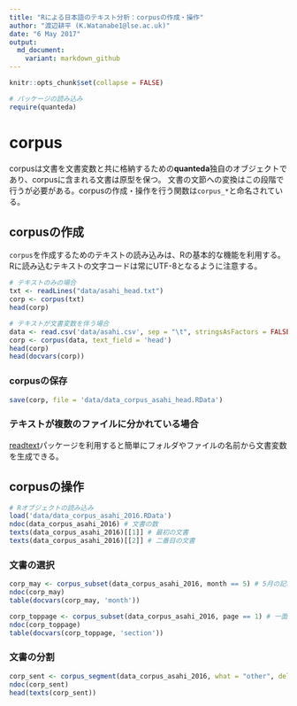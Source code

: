 ```yaml
---
title: "Rによる日本語のテキスト分析：corpusの作成・操作"
author: "渡辺耕平 (K.Watanabe1@lse.ac.uk)"
date: "6 May 2017"
output:
  md_document:
    variant: markdown_github
---
```


```r
knitr::opts_chunk$set(collapse = FALSE)
```

```r
# パッケージの読み込み
require(quanteda)
```
# corpus
corpusは文書を文書変数と共に格納するための**quanteda**独自のオブジェクトであり、corpusに含まれる文書は原型を保つ。 文書の文節への変換はこの段階で行うが必要がある。corpusの作成・操作を行う関数は`corpus_*`と命名されている。

## corpusの作成
`corpus`を作成するためのテキストの読み込みは、Rの基本的な機能を利用する。Rに読み込むテキストの文字コードは常にUTF-8となるように注意する。

```r

# テキストのみの場合
txt <- readLines("data/asahi_head.txt")
corp <- corpus(txt)
head(corp)

# テキストが文書変数を伴う場合
data <- read.csv('data/asahi.csv', sep = "\t", stringsAsFactors = FALSE)
corp <- corpus(data, text_field = 'head')
head(corp)
head(docvars(corp))
```
### corpusの保存
```r
save(corp, file = 'data/data_corpus_asahi_head.RData')

```
### テキストが複数のファイルに分かれている場合
[readtext](https://github.com/kbenoit/readtext)パッケージを利用すると簡単にフォルダやファイルの名前から文書変数を生成できる。

## corpusの操作
```r
# Rオブジェクトの読み込み
load('data/data_corpus_asahi_2016.RData')
ndoc(data_corpus_asahi_2016) # 文書の数
texts(data_corpus_asahi_2016)[[1]] # 最初の文書
texts(data_corpus_asahi_2016)[[2]] # 二番目の文書
```
### 文書の選択
```r
corp_may <- corpus_subset(data_corpus_asahi_2016, month == 5) # 5月の記事だけを選択
ndoc(corp_may)
table(docvars(corp_may, 'month'))

corp_toppage <- corpus_subset(data_corpus_asahi_2016, page == 1) # 一面の記事だけを選択
ndoc(corp_toppage)
table(docvars(corp_toppage, 'section'))
```
### 文書の分割
```r
corp_sent <- corpus_segment(data_corpus_asahi_2016, what = "other", delimiter = "。") # 記事を句点で分割
ndoc(corp_sent)
head(texts(corp_sent))

```
